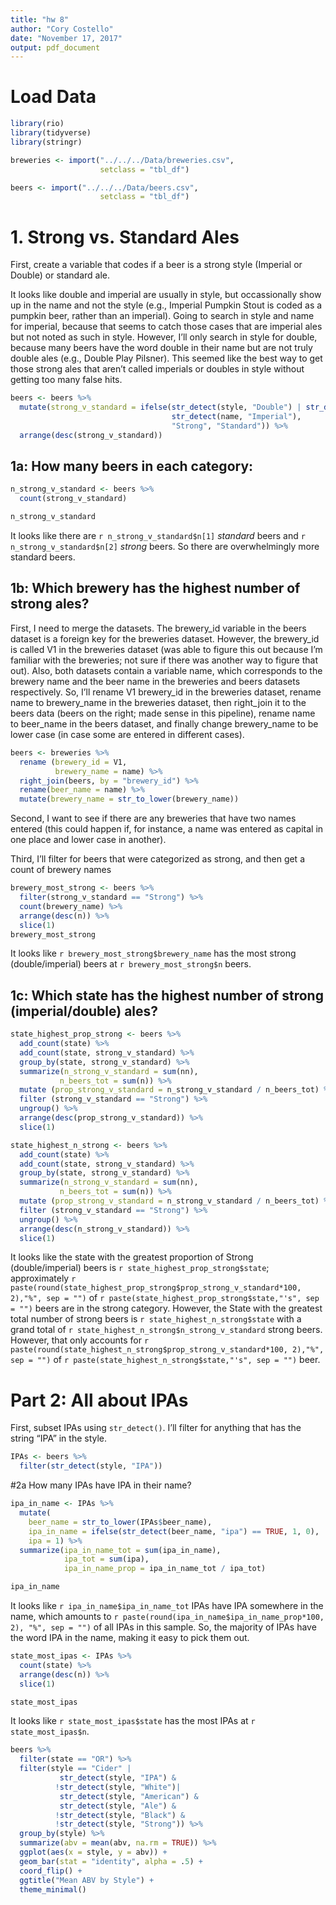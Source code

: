 ```yaml
---
title: "hw 8"
author: "Cory Costello"
date: "November 17, 2017"
output: pdf_document
---
```


# Load Data
```r
library(rio)
library(tidyverse)
library(stringr)

breweries <- import("../../../Data/breweries.csv", 
                    setclass = "tbl_df")

beers <- import("../../../Data/beers.csv", 
                    setclass = "tbl_df")
```

# 1. Strong vs. Standard Ales

First, create a variable that codes if a beer is a strong style (Imperial or Double) or standard ale.

It looks like double and imperial are usually in style, but occassionally show up in the name and not the style (e.g., Imperial Pumpkin Stout is coded as a pumpkin beer, rather than an imperial). Going to search in style and name for imperial, because that seems to catch those cases that are imperial ales but not noted as such in style. However, I'll only search in style for double, because many beers have the word double in their name but are not truly double ales (e.g., Double Play Pilsner). This seemed like the best way to get those strong ales that aren't called imperials or doubles in style without getting too many false hits.
```r
beers <- beers %>%
  mutate(strong_v_standard = ifelse(str_detect(style, "Double") | str_detect(style, "Imperial") |
                                    str_detect(name, "Imperial"), 
                                    "Strong", "Standard")) %>%
  arrange(desc(strong_v_standard))
```

## 1a: How many beers in each category:

```r
n_strong_v_standard <- beers %>%
  count(strong_v_standard)

n_strong_v_standard
```

It looks like there are `r n_strong_v_standard$n[1]` *standard* beers and `r n_strong_v_standard$n[2]` *strong* beers. So there are overwhelmingly more standard beers.

## 1b: Which brewery has the highest number of strong ales?

First, I need to merge the datasets. The brewery_id variable in the beers dataset is a foreign key for the breweries dataset. However, the brewery_id is called V1 in the breweries dataset (was able to figure this out because I'm familiar with the breweries; not sure if there was another way to figure that out). Also, both datasets contain a variable name, which corresponds to the brewery name and the beer name in the breweries and beers datasets respectively. So, I'll rename V1 brewery_id in the breweries dataset, rename name to brewery_name in the breweries dataset, then right_join it to the beers data (beers on the right; made sense in this pipeline), rename name to beer_name in the beers dataset, and finally change brewery_name to be lower case (in case some are entered in different cases).

```r

beers <- breweries %>%
  rename (brewery_id = V1,
          brewery_name = name) %>%
  right_join(beers, by = "brewery_id") %>%
  rename(beer_name = name) %>%
  mutate(brewery_name = str_to_lower(brewery_name))
```

Second, I want to see if there are any breweries that have two names entered (this could happen if, for instance, a name was entered as capital in one place and lower case in another).


Third, I'll filter for beers that were categorized as strong, and then get a count of brewery names

```r
brewery_most_strong <- beers %>%
  filter(strong_v_standard == "Strong") %>%
  count(brewery_name) %>%
  arrange(desc(n)) %>%
  slice(1)
brewery_most_strong
```
It looks like `r brewery_most_strong$brewery_name` has the most strong (double/imperial) beers at `r brewery_most_strong$n` beers.

## 1c: Which state has the highest number of strong (imperial/double) ales?
```r
state_highest_prop_strong <- beers %>%
  add_count(state) %>%
  add_count(state, strong_v_standard) %>%
  group_by(state, strong_v_standard) %>%
  summarize(n_strong_v_standard = sum(nn),
           n_beers_tot = sum(n)) %>%
  mutate (prop_strong_v_standard = n_strong_v_standard / n_beers_tot) %>%
  filter (strong_v_standard == "Strong") %>%
  ungroup() %>%
  arrange(desc(prop_strong_v_standard)) %>%
  slice(1)

state_highest_n_strong <- beers %>%
  add_count(state) %>%
  add_count(state, strong_v_standard) %>%
  group_by(state, strong_v_standard) %>%
  summarize(n_strong_v_standard = sum(nn),
           n_beers_tot = sum(n)) %>%
  mutate (prop_strong_v_standard = n_strong_v_standard / n_beers_tot) %>%
  filter (strong_v_standard == "Strong") %>%
  ungroup() %>%
  arrange(desc(n_strong_v_standard)) %>%
  slice(1)
```

It looks like the state with the greatest proportion of Strong (double/imperial) beers is `r state_highest_prop_strong$state`; approximately `r paste(round(state_highest_prop_strong$prop_strong_v_standard*100, 2),"%", sep = "")` of `r paste(state_highest_prop_strong$state,"'s", sep = "")` beers are in the strong category. However, the State with the greatest total number of strong beers is `r state_highest_n_strong$state` with a grand total of `r state_highest_n_strong$n_strong_v_standard` strong beers. However, that only accounts for `r paste(round(state_highest_n_strong$prop_strong_v_standard*100, 2),"%", sep = "")` of `r paste(state_highest_n_strong$state,"'s", sep = "")` beer.

# Part 2: All about IPAs

First, subset IPAs using `str_detect()`. I'll filter for anything that has the string "IPA" in the style.
```r
IPAs <- beers %>%
  filter(str_detect(style, "IPA"))
```

#2a How many IPAs have IPA in their name?

```r
ipa_in_name <- IPAs %>%
  mutate(
    beer_name = str_to_lower(IPAs$beer_name),
    ipa_in_name = ifelse(str_detect(beer_name, "ipa") == TRUE, 1, 0),
    ipa = 1) %>%
  summarize(ipa_in_name_tot = sum(ipa_in_name),
            ipa_tot = sum(ipa),
            ipa_in_name_prop = ipa_in_name_tot / ipa_tot)

ipa_in_name
```

It looks like `r ipa_in_name$ipa_in_name_tot` IPAs have IPA somewhere in the name, which amounts to `r paste(round(ipa_in_name$ipa_in_name_prop*100, 2), "%", sep = "")` of all IPAs in this sample. So, the majority of IPAs have the word IPA in the name, making it easy to pick them out.

```r
state_most_ipas <- IPAs %>%
  count(state) %>%
  arrange(desc(n)) %>%
  slice(1)

state_most_ipas
```

It looks like `r state_most_ipas$state` has the most IPAs at `r state_most_ipas$n`.

```r
beers %>%
  filter(state == "OR") %>%
  filter(style == "Cider" | 
           str_detect(style, "IPA") &
          !str_detect(style, "White")|
           str_detect(style, "American") &
           str_detect(style, "Ale") &
          !str_detect(style, "Black") &
          !str_detect(style, "Strong")) %>%
  group_by(style) %>%
  summarize(abv = mean(abv, na.rm = TRUE)) %>%
  ggplot(aes(x = style, y = abv)) +
  geom_bar(stat = "identity", alpha = .5) +
  coord_flip() +
  ggtitle("Mean ABV by Style") +
  theme_minimal()
```